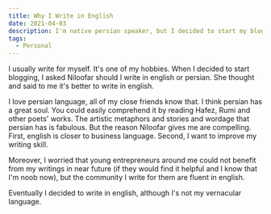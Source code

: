```yaml
---
title: Why I Write in English
date: 2021-04-03
description: I'm native persian speaker, but I decided to start my blog in English
tags:
  - Personal
---
```


I usually write for myself. It's one of my hobbies. When I decided to start blogging, I asked Niloofar should I write in english or persian.
She thought and said to me it's better to write in english.

I love persian language, all of my close friends know that. I think persian has a
great soul. You could easily comprehend it by reading Hafez, Rumi and other poets' works. The artistic metaphors and stories and wordage that persian has is fabulous.
But the reason Niloofar gives me are compelling. First, english is closer to business language. Second, I want to improve my writing skill.

Moreover, I worried that young entrepreneurs around me could not benefit from my writings in near future (if they would find it helpful and I know that I'm noob now), but
the community I write for them are fluent in english.

Eventually I decided to write in english, although I's not my vernacular language.